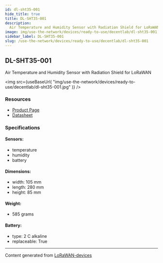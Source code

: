 ```yaml
---
id: dl-sht35-001
hide_title: true
title: DL-SHT35-001
description:
  Air Temperature and Humidity Sensor with Radiation Shield for LoRaWAN
image: img/use-the-network/devices/ready-to-use/decentlab/dl-sht35-001.jpg
sidebar_label: DL-SHT35-001
slug: /use-the-network/devices/ready-to-use/decentlab/dl-sht35-001
---
```



## DL-SHT35-001

Air Temperature and Humidity Sensor with Radiation Shield for LoRaWAN

<img
  src={useBaseUrl(
    "img/use-the-network/devices/ready-to-use/decentlab/dl-sht35-001.jpg"
  )}
/>

### Resources

- [Product Page](https://www.decentlab.com/products/air-temperature-and-humidity-sensor-with-radiation-shield-for-lorawan)
- [Datasheet](https://cdn.decentlab.com/download/datasheets/Decentlab-DL-SHT35-datasheet.pdf)

### Specifications

#### Sensors:

- temperature
- humidity
- battery

#### Dimensions:

- width: 105 mm
- length: 280 mm
- height: 85 mm

#### Weight:

- 585 grams

#### Battery:

- type: 2 C alkaline
- replaceable: True

---

Content generated from
[LoRaWAN-devices](https://github.com/TheThingsNetwork/lorawan-devices)

